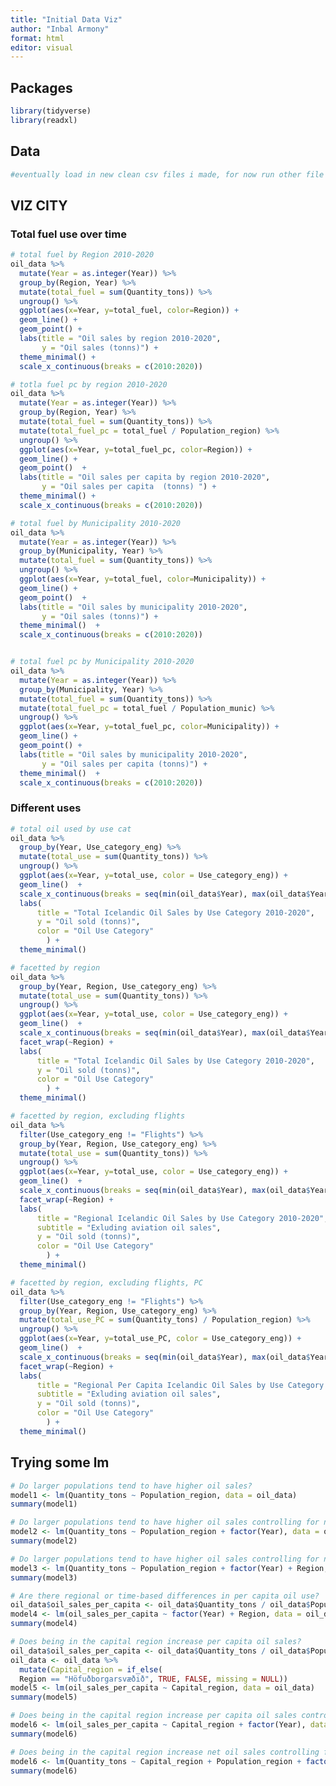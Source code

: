 ```yaml
---
title: "Initial Data Viz"
author: "Inbal Armony"
format: html
editor: visual
---
```


## Packages
```r
library(tidyverse)
library(readxl)
```

## Data
```r
#eventually load in new clean csv files i made, for now run other file
```

## VIZ CITY

### Total fuel use over time
```r

# total fuel by Region 2010-2020
oil_data %>% 
  mutate(Year = as.integer(Year)) %>% 
  group_by(Region, Year) %>% 
  mutate(total_fuel = sum(Quantity_tons)) %>% 
  ungroup() %>% 
  ggplot(aes(x=Year, y=total_fuel, color=Region)) +
  geom_line() +
  geom_point() +
  labs(title = "Oil sales by region 2010-2020", 
       y = "Oil sales (tonns)") +
  theme_minimal() +
  scale_x_continuous(breaks = c(2010:2020))

# totla fuel pc by region 2010-2020
oil_data %>% 
  mutate(Year = as.integer(Year)) %>% 
  group_by(Region, Year) %>% 
  mutate(total_fuel = sum(Quantity_tons)) %>%
  mutate(total_fuel_pc = total_fuel / Population_region) %>% 
  ungroup() %>% 
  ggplot(aes(x=Year, y=total_fuel_pc, color=Region)) +
  geom_line() +
  geom_point()  +
  labs(title = "Oil sales per capita by region 2010-2020", 
       y = "Oil sales per capita  (tonns) ") +
  theme_minimal() +
  scale_x_continuous(breaks = c(2010:2020))

# total fuel by Municipality 2010-2020
oil_data %>% 
  mutate(Year = as.integer(Year)) %>% 
  group_by(Municipality, Year) %>% 
  mutate(total_fuel = sum(Quantity_tons)) %>%
  ungroup() %>% 
  ggplot(aes(x=Year, y=total_fuel, color=Municipality)) +
  geom_line() +
  geom_point()  +
  labs(title = "Oil sales by municipality 2010-2020", 
       y = "Oil sales (tonns)") +
  theme_minimal()  +
  scale_x_continuous(breaks = c(2010:2020))


# total fuel pc by Municipality 2010-2020
oil_data %>% 
  mutate(Year = as.integer(Year)) %>% 
  group_by(Municipality, Year) %>% 
  mutate(total_fuel = sum(Quantity_tons)) %>%
  mutate(total_fuel_pc = total_fuel / Population_munic) %>% 
  ungroup() %>% 
  ggplot(aes(x=Year, y=total_fuel_pc, color=Municipality)) +
  geom_line() +
  geom_point() +
  labs(title = "Oil sales by municipality 2010-2020", 
       y = "Oil sales per capita (tonns)") +
  theme_minimal()  +
  scale_x_continuous(breaks = c(2010:2020))

```


### Different uses
```r

# total oil used by use cat
oil_data %>% 
  group_by(Year, Use_category_eng) %>% 
  mutate(total_use = sum(Quantity_tons)) %>% 
  ungroup() %>% 
  ggplot(aes(x=Year, y=total_use, color = Use_category_eng)) +
  geom_line()  +
  scale_x_continuous(breaks = seq(min(oil_data$Year), max(oil_data$Year), by = 2)) +
  labs(
      title = "Total Icelandic Oil Sales by Use Category 2010-2020", 
      y = "Oil sold (tonns)", 
      color = "Oil Use Category"
        ) +
  theme_minimal()

# facetted by region
oil_data %>% 
  group_by(Year, Region, Use_category_eng) %>% 
  mutate(total_use = sum(Quantity_tons)) %>% 
  ungroup() %>% 
  ggplot(aes(x=Year, y=total_use, color = Use_category_eng)) +
  geom_line()  +
  scale_x_continuous(breaks = seq(min(oil_data$Year), max(oil_data$Year), by = 5)) +
  facet_wrap(~Region) +
  labs(
      title = "Total Icelandic Oil Sales by Use Category 2010-2020", 
      y = "Oil sold (tonns)", 
      color = "Oil Use Category"
        ) +
  theme_minimal() 

# facetted by region, excluding flights
oil_data %>%  
  filter(Use_category_eng != "Flights") %>% 
  group_by(Year, Region, Use_category_eng) %>% 
  mutate(total_use = sum(Quantity_tons)) %>% 
  ungroup() %>% 
  ggplot(aes(x=Year, y=total_use, color = Use_category_eng)) +
  geom_line()  +
  scale_x_continuous(breaks = seq(min(oil_data$Year), max(oil_data$Year), by = 5)) +
  facet_wrap(~Region) +
  labs(
      title = "Regional Icelandic Oil Sales by Use Category 2010-2020", 
      subtitle = "Exluding aviation oil sales",
      y = "Oil sold (tonns)", 
      color = "Oil Use Category"
        ) +
  theme_minimal() 

# facetted by region, excluding flights, PC
oil_data %>%  
  filter(Use_category_eng != "Flights") %>% 
  group_by(Year, Region, Use_category_eng) %>% 
  mutate(total_use_PC = sum(Quantity_tons) / Population_region) %>% 
  ungroup() %>% 
  ggplot(aes(x=Year, y=total_use_PC, color = Use_category_eng)) +
  geom_line()  +
  scale_x_continuous(breaks = seq(min(oil_data$Year), max(oil_data$Year), by = 5)) +
  facet_wrap(~Region) +
  labs(
      title = "Regional Per Capita Icelandic Oil Sales by Use Category 2010-2020", 
      subtitle = "Exluding aviation oil sales",
      y = "Oil sold (tonns)", 
      color = "Oil Use Category"
        ) +
  theme_minimal() 


```


## Trying some lm
```r
  
# Do larger populations tend to have higher oil sales?
model1 <- lm(Quantity_tons ~ Population_region, data = oil_data)
summary(model1)

# Do larger populations tend to have higher oil sales controlling for national/international trends (e.g., oil prices, policy changes, things that affect all regions)?
model2 <- lm(Quantity_tons ~ Population_region + factor(Year), data = oil_data)
summary(model2)

# Do larger populations tend to have higher oil sales controlling for national/international trends (e.g., oil prices, policy changes, things that affect all regions) and controlling for Regional differences?
model3 <- lm(Quantity_tons ~ Population_region + factor(Year) + Region, data = oil_data)
summary(model3)

# Are there regional or time-based differences in per capita oil use?
oil_data$oil_sales_per_capita <- oil_data$Quantity_tons / oil_data$Population_region
model4 <- lm(oil_sales_per_capita ~ factor(Year) + Region, data = oil_data)
summary(model4)

# Does being in the capital region increase per capita oil sales?
oil_data$oil_sales_per_capita <- oil_data$Quantity_tons / oil_data$Population_region
oil_data <- oil_data %>% 
  mutate(Capital_region = if_else(
  Region == "Höfuðborgarsvæðið", TRUE, FALSE, missing = NULL))
model5 <- lm(oil_sales_per_capita ~ Capital_region, data = oil_data)
summary(model5)

# Does being in the capital region increase per capita oil sales controlling for years?
model6 <- lm(oil_sales_per_capita ~ Capital_region + factor(Year), data = oil_data)
summary(model6)

# Does being in the capital region increase net oil sales controlling for years and population?
model6 <- lm(Quantity_tons ~ Capital_region + Population_region + factor(Year), data = oil_data)
summary(model6)


```

